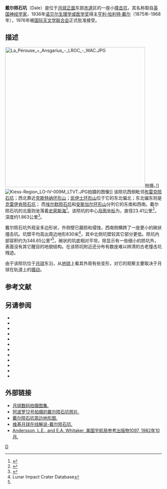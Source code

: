 {{lunar crater data|
 image=Dale crater AS12-54-7988.jpg|
 caption=[[阿波罗12号|阿波罗12号]]拍摄的图像|
 latitude=9.56|
 N_or_S=S|
 longitude=82.93|
 E_or_W=E|
 diameter=23.41公里|
 depth=1.863公里|
 colong=278|
 eponym=[[亨利·哈利特·戴尔|亨利·哈·戴尔]]}}
'''戴尔陨石坑'''（Dale）是位于[[月球正面|月球正面]]东部[[赤道|赤道]]区的一座小[[撞击坑|撞击坑]]，其名称取自[[英国|英国]][[神经科学|神经学家]]，1936年[[诺贝尔生理学或医学奖|诺贝尔生理学或医学奖]]得主[[亨利·哈利特·戴尔|亨利·哈利特·戴尔]]（1875年-1968年），1976年被[[国际天文学联合会|国际天文学联合会]]正式批准接受。

==描述==
[[Image:La_Pérouse_+_Ansgarius_-_LROC_-_WAC.JPG|450px]]拍摄。]]
[[Image:Kiess-Region_LO-IV-009M_LTVT.JPG|thumb]]拍摄的图像]]
该陨坑西侧毗邻[[布雷克陨石坑|布雷克陨石坑]]；西北靠近[[克斯特纳环形山|克斯特纳环形山]]；[[凯伊士环形山|凯伊士环形山]]位于它的东北偏北；东北偏东则是[[克雷伊肯陨石坑|克雷伊肯陨石坑]]；
而[[埃尔默陨石坑|埃尔默陨石坑]]和[[安斯加尔环形山|安斯加尔环形山]]分列它的东南和西南。戴尔陨石坑的北面则坐落着[[史密斯海|史密斯海]]<ref>{{Cite web |url=http://planetarynames.wr.usgs.gov/images/Lunar/lac_81_lo.pdf |title=Crater Dale on the LAC-81 map |access-date=2016-08-19 |archive-date=2013-02-20 |archive-url=https://web.archive.org/web/20130220184629/http://planetarynames.wr.usgs.gov/images/Lunar/lac_81_lo.pdf |dead-url=no }}</ref>。该陨坑的中心[[月面坐标|月面坐标]]为{{Coord|9.56|S|82.93|E|globe:Moon|nogoogle=1|noosm=1}}，直径23.41公里<ref name="IAU">{{Cite web |url=http://planetarynames.wr.usgs.gov/Feature/1389 |title=Directory of the International Astronomical Union |access-date=2016-08-19 |archive-date=2021-02-13 |archive-url=https://web.archive.org/web/20210213194609/https://planetarynames.wr.usgs.gov/Feature/1389 }}</ref>，
深度约1.863公里<ref>{{Cite web |url=http://fisherka.csolutionshosting.net/astronote/plan/craterdepth/html/CraterDepthFeatureNameWestfall.html |title=John E. Westfall's Atlas of the Lunar Terminator, Cambridge Univ. Press (2000) |access-date=2016-08-19 |archive-date=2014-12-18 |archive-url=https://archive.today/20141218234310/http://fisherka.csolutionshosting.net/astronote/plan/craterdepth/html/CraterDepthFeatureNameWestfall.html |dead-url=no }}</ref>。

戴尔陨石坑外观呈多边形状，外侧壁已磨损和侵蚀，西南侧横跨了一座更小的碗状撞击坑。坑壁平均高出周边地形830米<ref name=LICD>Lunar Impact Crater Database</ref>，其中北侧坑壁较其它部分更低。陨坑内部容积约为346.65公里³<ref name="LICD"/>，碗状的坑底相对平坦，除显示有一些细小的陨坑外，表面没有其它醒目的地貌结构。在该陨坑附近还分布有数座难以辨清的古老撞击坑残迹。

由于该陨坑位于[[月球|月球]]东沿，从[[地球|地球]]上看其外观有些变形，对它的观察主要取决于月球在轨道上的[[天平动|摄动]]。
==参考文献==
{{Reflist}}
==另请参阅==
{{refbegin}}
* {{cite book
  | last1 = Andersson
  | first1 = L. E.
  | last2 = Whitaker
  | first2 = E. A.
  | authorlink2 = Ewen Whitaker
  | date = 1982
  | title = [[NASA|NASA]] Catalogue of Lunar Nomenclature
  | publisher = NASA RP-1097
  | ref = harv
  }}
* {{cite web
  | last = Blue
  | first = Jennifer
  | date = July 25, 2007
  | title = Gazetteer of Planetary Nomenclature
  | publisher = [[United_States_Geological_Survey|USGS]]
  | url = http://planetarynames.wr.usgs.gov/
  | accessdate = 2007-08-05
  | ref = harv
  | archive-date = 2018-12-25
  | archive-url = https://web.archive.org/web/20181225170157/https://planetarynames.wr.usgs.gov/
  | dead-url = no
  }}
* {{cite book
  | last1 = Bussey
  | first1 = B.
  | authorlink1 = Ben Bussey
  | last2 = Spudis
  | first2 = P.
  | authorlink2 = Paul Spudis
  | date = 2004
  | title = The Clementine Atlas of the Moon
  | publisher = Cambridge University Press
  | location = New York
  | isbn = 978-0-521-81528-4
  | ref = harv
  }}
* {{cite book
  | last1 = Cocks
  | first1 = Elijah E.
  | last2 = Cocks
  | first2 = Josiah C.
  | date = 1995
  | title = Who's Who on the Moon: A Biographical Dictionary of Lunar Nomenclature
  | url = https://archive.org/details/isbn_9780936389271
  | publisher = Tudor Publishers
  | isbn = 978-0-936389-27-1
  | ref = harv
  }}
* {{cite web
  | last = McDowell
  | first = Jonathan
  | date = July 15, 2007
  | url = http://host.planet4589.org/astro/lunar/
  | title = Lunar Nomenclature
  | publisher = Jonathan's Space Report
  | accessdate = 2007-10-24
  | ref = harv
  | archive-date = 2019-06-21
  | archive-url = https://web.archive.org/web/20190621012337/http://host.planet4589.org/astro/lunar/
  | dead-url = no
  }}
* {{cite journal| last1 = Menzel| first1 = D. H.| last2 = Minnaert| first2 = M.| last3 = Levin| first3 = B.| last4 = Dollfus| first4 = A.| last5 = Bell| first5 = B.| title = Report on Lunar Nomenclature by the Working Group of Commission 17 of the IAU| doi = 10.1007/BF00171763| journal = Space Science Reviews| volume = 12| issue = 2| pages = 136–186| date = 1971| bibcode = 1971SSRv...12..136M| ref = harv}}
* {{cite book
  | first = Patrick
  | last = Moore
  | authorlink = Patrick Moore
  | date = 2001
  | title = On the Moon
  | url = https://archive.org/details/patrickmooreonmo00patr
  | publisher = Sterling Publishing Co.
  | isbn = 978-0-304-35469-6
  | ref = harv
  }}
* {{cite book
  | first = Fred W.
  | last = Price
  | date = 1988
  | title = The Moon Observer's Handbook
  | publisher = Cambridge University Press
  | isbn = 978-0-521-33500-3
  | ref = harv
  }}
* {{cite book
  | last = Rükl
  | first = Antonín
  | authorlink = Antonín Rükl
  | date = 1990
  | title = Atlas of the Moon
  | publisher = Kalmbach Books
  | isbn = 978-0-913135-17-4
  | ref = harv
  }}
* {{cite book
  | last = Webb
  | first = Rev. T. W.
  | authorlink = Thomas William Webb
  | date = 1962
  | title = Celestial Objects for Common Telescopes
  | url = https://archive.org/details/celestialobjects00webb
  | edition = 6th revised
  | publisher = Dover
  | isbn = 978-0-486-20917-3
  | ref = harv
  }}
* {{cite book
  | first = Ewen A.
  | last = Whitaker
  | authorlink = Ewen Whitaker
  | date = 1999
  | title = Mapping and Naming the Moon
  | publisher = Cambridge University Press
  | isbn = 978-0-521-62248-6
  | ref = harv
  }}
* {{cite book
  | first = Peter T.
  | last = Wlasuk
  | date = 2000
  | title = Observing the Moon
  | publisher = Springer
  | isbn = 978-1-85233-193-1
  | ref = harv
 }}
{{refend}}

==外部链接==
* [http://www.lpi.usra.edu/resources/lunar_orbiter/bin/srch_nam.shtml?Dale%7C0 月球数码拍摄图集.] {{Wayback|url=http://www.lpi.usra.edu/resources/lunar_orbiter/bin/srch_nam.shtml?Dale%7C0 |date=20201127013225 }}
* [http://www.lpi.usra.edu/resources/apollo/frame/?AS12-54-7988 阿波罗12号拍摄的戴尔陨石坑照片.] {{Wayback|url=http://www.lpi.usra.edu/resources/apollo/frame/?AS12-54-7988 |date=20201127014417 }}
* [http://www.lpi.usra.edu/resources/mapcatalog/LTO/lto81c1_1/ 戴尔陨石坑周边地形图.] {{Wayback|url=http://www.lpi.usra.edu/resources/mapcatalog/LTO/lto81c1_1/ |date=20201127013031 }}
* [http://the-moon.wikispaces.com/Dale 维基月球在线解说-戴尔陨石坑.] {{Wayback|url=http://the-moon.wikispaces.com/Dale |date=20180530152411 }}
* [http://planet4589.org/astro/lunar/RP-1097.pdf Andersson, L.E., and E.A. Whitaker, 美国宇航局参考出版物1097, 1982年10月.] {{Wayback|url=http://planet4589.org/astro/lunar/RP-1097.pdf |date=20141006125838 }}

[[Category:月球环形山|D]]
{{月球環形山 (C-F)}}